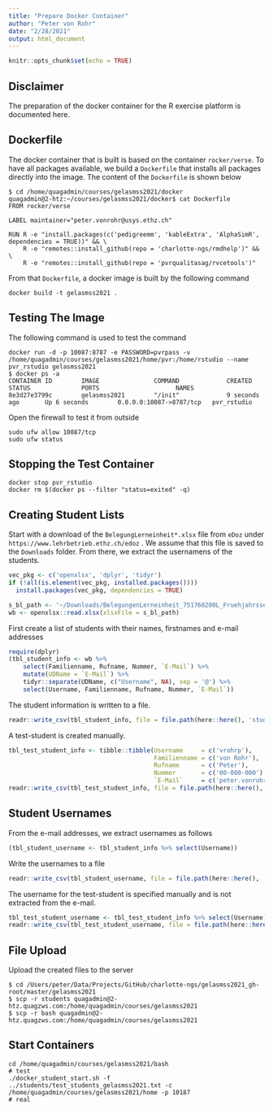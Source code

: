 ```yaml
---
title: "Prepare Docker Container"
author: "Peter von Rohr"
date: "2/28/2021"
output: html_document
---
```


```r
knitr::opts_chunk$set(echo = TRUE)
```

## Disclaimer
The preparation of the docker container for the R exercise platform is documented here.


## Dockerfile
The docker container that is built is based on the container `rocker/verse`. To have all packages available, we build a `Dockerfile` that installs all packages directly into the image. The content of the `Dockerfile` is shown below

```
$ cd /home/quagadmin/courses/gelasmss2021/docker
quagadmin@2-htz:~/courses/gelasmss2021/docker$ cat Dockerfile 
FROM rocker/verse

LABEL maintainer="peter.vonrohr@usys.ethz.ch"

RUN R -e "install.packages(c('pedigreemm', 'kableExtra', 'AlphaSimR', dependencies = TRUE))" && \
    R -e "remotes::install_github(repo = 'charlotte-ngs/rmdhelp')" && \
    R -e "remotes::install_github(repo = 'pvrqualitasag/rvcetools')"

```

From that `Dockerfile`, a docker image is built by the following command

```
docker build -t gelasmss2021 .
```


## Testing The Image
The following command is used to test the command

```
docker run -d -p 10087:8787 -e PASSWORD=pvrpass -v /home/quagadmin/courses/gelasmss2021/home/pvr:/home/rstudio --name pvr_rstudio gelasmss2021
$ docker ps -a
CONTAINER ID        IMAGE               COMMAND             CREATED             STATUS              PORTS                     NAMES
8e3d27e3799c        gelasmss2021        "/init"             9 seconds ago       Up 6 seconds        0.0.0.0:10087->8787/tcp   pvr_rstudio
```

Open the firewall to test it from outside

```
sudo ufw allow 10087/tcp
sudo ufw status
```

## Stopping the Test Container

```
docker stop pvr_rstudio
docker rm $(docker ps --filter "status=exited" -q)
```


## Creating Student Lists
Start with a download of the `BelegungLerneinheit*.xlsx` file from `eDoz` under `https://www.lehrbetrieb.ethz.ch/edoz` . We assume that this file is saved to the `Downloads` folder. From there, we extract the usernamens of the students.

```r
vec_pkg <- c('openxlsx', 'dplyr', 'tidyr')
if (!all(is.element(vec_pkg, installed.packages())))
  install.packages(vec_pkg, dependencies = TRUE)

s_bl_path <- '~/Downloads/BelegungenLerneinheit_751760200L_Fruehjahrssemester_2021.xlsx'
wb <- openxlsx::read.xlsx(xlsxFile = s_bl_path)
```

First create a list of students with their names, firstnames and e-mail addresses

```r
require(dplyr)
(tbl_student_info <- wb %>% 
    select(Familienname, Rufname, Nummer, `E-Mail`) %>%
    mutate(UDName = `E-Mail`) %>%
    tidyr::separate(UDName, c("Username", NA), sep = '@') %>%
    select(Username, Familienname, Rufname, Nummer, `E-Mail`))
```

The student information is written to a file. 

```r
readr::write_csv(tbl_student_info, file = file.path(here::here(), 'students', 'students_gelasmss2021.txt'), col_names = FALSE)
```

A test-student is created manually. 

```r
tbl_test_student_info <- tibble::tibble(Username     = c('vrohrp'),
                                        Familienname = c('von Rohr'), 
                                        Rufname      = c('Peter'), 
                                        Nummer       = c('00-000-000') , 
                                        `E-Mail`     = c('peter.vonrohr@usys.ethz.ch'))
readr::write_csv(tbl_test_student_info, file = file.path(here::here(), 'students', 'test_students_gelasmss2021.txt'), col_names = FALSE)
```



## Student Usernames
From the e-mail addresses, we extract usernames as follows

```r
(tbl_student_username <- tbl_student_info %>% select(Username))
```

Write the usernames to a file

```r
readr::write_csv(tbl_student_username, file = file.path(here::here(), 'students', 'student_usernames_gelasmss2021.txt'), col_names = FALSE)
```

The username for the test-student is specified manually and is not extracted from the e-mail. 

```r
tbl_test_student_username <- tbl_test_student_info %>% select(Username)
readr::write_csv(tbl_test_student_username, file = file.path(here::here(), 'students', 'test_student_usernames_gelasmss2021.txt'), col_names = FALSE)
```


## File Upload
Upload the created files to the server

```
$ cd /Users/peter/Data/Projects/GitHub/charlotte-ngs/gelasmss2021_gh-root/master/gelasmss2021
$ scp -r students quagadmin@2-htz.quagzws.com:/home/quagadmin/courses/gelasmss2021
$ scp -r bash quagadmin@2-htz.quagzws.com:/home/quagadmin/courses/gelasmss2021
```


## Start Containers

```
cd /home/quagadmin/courses/gelasmss2021/bash
# test
./docker_student_start.sh -f ../students/test_students_gelasmss2021.txt -c /home/quagadmin/courses/gelasmss2021/home -p 10187
# real

```

